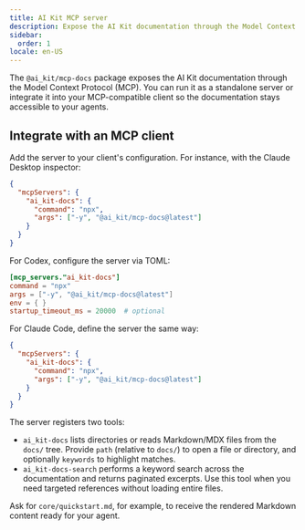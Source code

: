```yaml
---
title: AI Kit MCP server
description: Expose the AI Kit documentation through the Model Context Protocol
sidebar:
  order: 1
locale: en-US
---
```


The `@ai_kit/mcp-docs` package exposes the AI Kit documentation through the Model Context Protocol (MCP). You can run it as a standalone server or integrate it into your MCP-compatible client so the documentation stays accessible to your agents.

## Integrate with an MCP client

Add the server to your client's configuration. For instance, with the Claude Desktop inspector:

```json
{
  "mcpServers": {
    "ai_kit-docs": {
      "command": "npx",
      "args": ["-y", "@ai_kit/mcp-docs@latest"]
    }
  }
}
```

For Codex, configure the server via TOML:

```toml
[mcp_servers."ai_kit-docs"]
command = "npx"
args = ["-y", "@ai_kit/mcp-docs@latest"]
env = { }
startup_timeout_ms = 20000  # optional
```

For Claude Code, define the server the same way:

```json
{
  "mcpServers": {
    "ai_kit-docs": {
      "command": "npx",
      "args": ["-y", "@ai_kit/mcp-docs@latest"]
    }
  }
}
```

The server registers two tools:

- `ai_kit-docs` lists directories or reads Markdown/MDX files from the `docs/` tree. Provide `path` (relative to `docs/`) to open a file or directory, and optionally `keywords` to highlight matches.
- `ai_kit-docs-search` performs a keyword search across the documentation and returns paginated excerpts. Use this tool when you need targeted references without loading entire files.

Ask for `core/quickstart.md`, for example, to receive the rendered Markdown content ready for your agent.
